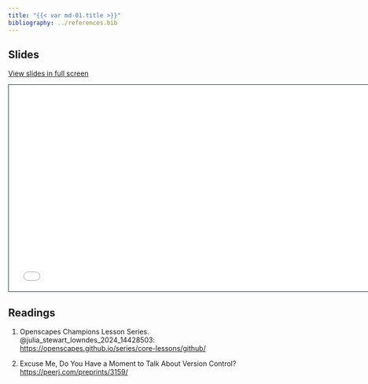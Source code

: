 ```yaml
---
title: "{{< var md-01.title >}}"
bibliography: ../references.bib
---
```


## Slides

[View slides in full screen](1-1-website.html)

```{=html}
<iframe class="slide-deck" src="1-1-website.html" height="420" width="747" style="border: 1px solid #123233;"></iframe>
```

## Readings

1. Openscapes Champions Lesson Series. @julia_stewart_lowndes_2024_14428503: <https://openscapes.github.io/series/core-lessons/github/>

2. Excuse Me, Do You Have a Moment to Talk About Version Control? <https://peerj.com/preprints/3159/>
